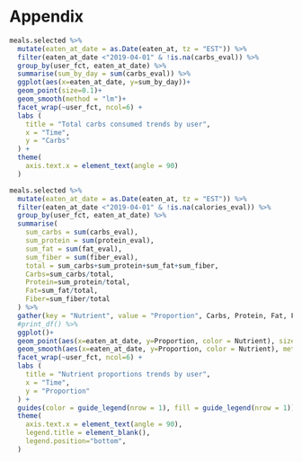 # Appendix


```r
meals.selected %>%
  mutate(eaten_at_date = as.Date(eaten_at, tz = "EST")) %>%
  filter(eaten_at_date <"2019-04-01" & !is.na(carbs_eval)) %>%
  group_by(user_fct, eaten_at_date) %>%
  summarise(sum_by_day = sum(carbs_eval)) %>%
  ggplot(aes(x=eaten_at_date, y=sum_by_day))+
  geom_point(size=0.1)+
  geom_smooth(method = "lm")+
  facet_wrap(~user_fct, ncol=6) +
  labs (
    title = "Total carbs consumed trends by user",
    x = "Time",
    y = "Carbs"
  ) + 
  theme(
    axis.text.x = element_text(angle = 90)
  )
```


```r
meals.selected %>%
  mutate(eaten_at_date = as.Date(eaten_at, tz = "EST")) %>%
  filter(eaten_at_date <"2019-04-01" & !is.na(calories_eval)) %>%
  group_by(user_fct, eaten_at_date) %>%
  summarise(
    sum_carbs = sum(carbs_eval), 
    sum_protein = sum(protein_eval), 
    sum_fat = sum(fat_eval), 
    sum_fiber = sum(fiber_eval),
    total = sum_carbs+sum_protein+sum_fat+sum_fiber,
    Carbs=sum_carbs/total,
    Protein=sum_protein/total,
    Fat=sum_fat/total,
    Fiber=sum_fiber/total
  ) %>%
  gather(key = "Nutrient", value = "Proportion", Carbs, Protein, Fat, Fiber) %>%
  #print_df() %>%
  ggplot()+
  geom_point(aes(x=eaten_at_date, y=Proportion, color = Nutrient), size=0.1) +
  geom_smooth(aes(x=eaten_at_date, y=Proportion, color = Nutrient), method = "lm") +
  facet_wrap(~user_fct, ncol=6) +
  labs (
    title = "Nutrient proportions trends by user",
    x = "Time",
    y = "Proportion"
  ) + 
  guides(color = guide_legend(nrow = 1), fill = guide_legend(nrow = 1)) +
  theme(
    axis.text.x = element_text(angle = 90),
    legend.title = element_blank(), 
    legend.position="bottom",
  )
```